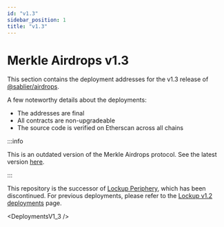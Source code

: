 ```yaml
---
id: "v1.3"
sidebar_position: 1
title: "v1.3"
---
```



# Merkle Airdrops v1.3

This section contains the deployment addresses for the v1.3 release of
[@sablier/airdrops](https://npmjs.com/package/@sablier/airdrops).

A few noteworthy details about the deployments:

- The addresses are final
- All contracts are non-upgradeable
- The source code is verified on Etherscan across all chains

:::info

This is an outdated version of the Merkle Airdrops protocol. See the latest version [here](/guides/airdrops/deployments).

:::

This repository is the successor of [Lockup Periphery](https://github.com/sablier-labs/v2-periphery), which has been
discontinued. For previous deployments, please refer to the
[Lockup v1.2 deployments](/guides/lockup/previous-deployments/v1.2) page.

<DeploymentsV1_3 />
